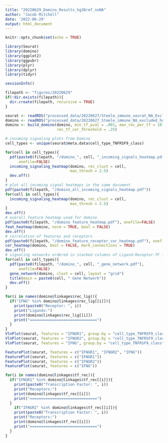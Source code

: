 ```yaml
---
title: "20220629_Domino_Results_hg38ref_noNA"
author: "Jacob Mitchell"
date: '2022-06-29'
output: html_document
---
```


```r
knitr::opts_chunk$set(echo = TRUE)
```

```r
library(Seurat)
library(domino)
library(ggplot2)
library(ggpubr)
library(plyr)
library(dplyr)
library(tidyr)

sessionInfo()
```

```r
filepath <- "figures/20220629"
if(!dir.exists(filepath)){
  dir.create(filepath, recursive = TRUE)
}

seurat <- readRDS("processed_data/20220627/Steele_immune_seurat_NA_Excluded.rds")
domino <- readRDS("processed_data/20220627_Steele_immune_NA_excluded_hg38/Steele_immune_domino_unbuilt.rds")
domino <- build_domino(domino, min_tf_pval = .001, max_rec_per_tf = 10,
                       rec_tf_cor_threshold = .25)
```


```r
# incoming signaling plots from Domino
cell_types <- unique(seurat@meta.data$cell_type_TNFRSF9_class)

for(cell in cell_types){
  pdf(paste0(filepath, "/domino_", cell, "_incoming_signals_heatmap.pdf"),
      onefile=FALSE)
  incoming_signaling_heatmap(domino, rec_clust = cell,
                             max_thresh = 2.5)
  dev.off()
}
# plot all incoming signal heatmaps in the same document
pdf(paste0(filepath, "/domino_all_incoming_signals_heatmap.pdf"))
for(cell in cell_types){
  incoming_signaling_heatmap(domino, rec_clust = cell,
                             max_thresh = 2.5)
}
dev.off()
# overall feature heatmap used for domino
pdf(paste0(filepath, "/domino_feature_heatmap.pdf"), onefile=FALSE)
feat_heatmap(domino, norm = TRUE, bool = FALSE)
dev.off()
# correlation of features and receptors
pdf(paste0(filepath, "/domino_feature_receptor_cor_heatmap.pdf"), onefile=FALSE)
cor_heatmap(domino, bool = FALSE, mark_connections = TRUE)
dev.off()
# signaling networks ordered in stacked columns of Ligand-Receptor-TF interactions
for(cell in cell_types){
  pdf(paste0(filepath, "/domino_", cell, "_gene_network.pdf"),
      onefile=FALSE)
  gene_network(domino, clust = cell, layout = "grid")
  title(main = paste0(cell, " Gene Network"))
  dev.off()
}
```

```r
for(i in names(domino@linkages$rec_lig)){
  if("IFNG" %in% domino@linkages$rec_lig[[i]]){
    print(paste0("Receptor: ", i))
    print("Ligands:")
    print(domino@linkages$rec_lig[[i]])
    print("==============================")
  }
}
VlnPlot(seurat, features = "IFNGR1", group.by = "cell_type_TNFRSF9_class")
VlnPlot(seurat, features = "IFNGR2", group.by = "cell_type_TNFRSF9_class")
VlnPlot(seurat, features = "IFNG", group.by = "cell_type_TNFRSF9_class")

FeaturePlot(seurat, features = c("IFNGR1", "IFNGR2", "IFNG"))
FeaturePlot(seurat, features = c("IFNGR1"))
FeaturePlot(seurat, features = c("IFNGR2"))
FeaturePlot(seurat, features = c("IFNG"))

for(i in names(domino@linkages$tf_rec)){
  if("IFNGR1" %in% domino@linkages$tf_rec[[i]]){
    print(paste0("Transcription Factor: ", i))
    print("Receptors:")
    print(domino@linkages$tf_rec[[i]])
    print("==============================")
  }
    if("IFNGR2" %in% domino@linkages$tf_rec[[i]]){
    print(paste0("Transcription Factor: ", i))
    print("Receptors:")
    print(domino@linkages$tf_rec[[i]])
    print("==============================")
  }
}

```

